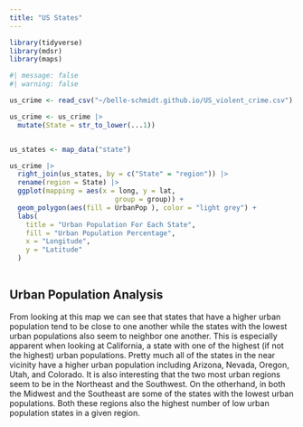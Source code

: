 ```yaml
---
title: "US States"
---
```


```r

library(tidyverse)
library(mdsr) 
library(maps)
```

```r
#| message: false
#| warning: false

us_crime <- read_csv("~/belle-schmidt.github.io/US_violent_crime.csv")

us_crime <- us_crime |>
  mutate(State = str_to_lower(...1))


us_states <- map_data("state")


```

```r
us_crime |>
  right_join(us_states, by = c("State" = "region")) |>
  rename(region = State) |>
  ggplot(mapping = aes(x = long, y = lat,
                          group = group)) + 
  geom_polygon(aes(fill = UrbanPop ), color = "light grey") +
  labs(
    title = "Urban Population For Each State",
    fill = "Urban Population Percentage",
    x = "Longitude",
    y = "Latitude"
  )
  
```

## Urban Population Analysis

From looking at this map we can see that states that have a higher urban population tend to be close to one another while the states with the lowest urban populations also seem to neighbor one another. This is especially apparent when looking at California, a state with one of the highest (if not the highest) urban populations. Pretty much all of the states in the near vicinity have a higher urban population including Arizona, Nevada, Oregon, Utah, and Colorado. It is also interesting that the two most urban regions seem to be in the Northeast and the Southwest. On the otherhand, in both the Midwest and the Southeast are some of the states with the lowest urban populations. Both these regions also the highest number of low urban population states in a given region.
